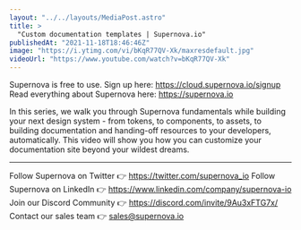 ```yaml
---
layout: "../../layouts/MediaPost.astro"
title: >
  "Custom documentation templates | Supernova.io"
publishedAt: "2021-11-18T18:46:46Z"
image: "https://i.ytimg.com/vi/bKqR77QV-Xk/maxresdefault.jpg"
videoUrl: "https://www.youtube.com/watch?v=bKqR77QV-Xk"
---
```


Supernova is free to use. Sign up here: https://cloud.supernova.io/signup
Read everything about Supernova here: https://supernova.io

In this series, we walk you through Supernova fundamentals while building your next design system - from tokens, to components, to assets, to building documentation and handing-off resources to your developers, automatically. This video will show you how you can customize your documentation site beyond your wildest dreams.

---

Follow Supernova on Twitter 👉 https://twitter.com/supernova_io
Follow Supernova on LinkedIn 👉 https://www.linkedin.com/company/supernova-io
Join our Discord Community 👉 https://discord.com/invite/9Au3xFTG7x/
Contact our sales team 👉 sales@supernova.io
